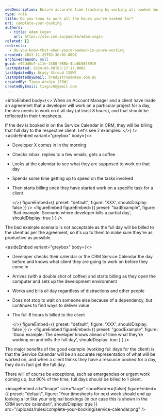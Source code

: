 ```yaml
---
seoDescription: Ensure accurate time tracking by working all booked hours and billing clients accordingly, allowing for a seamless representation of work completed.
type: rule
title: Do you know to work all the hours you're booked for?
uri: complete-your-booking
authors:
  - title: Adam Cogan
    url: https://ssw.com.au/people/adam-cogan
related: []
redirects:
  - do-you-know-that-when-youre-booked-in-youre-working
created: 2022-11-29T03:36:01.000Z
archivedreason: null
guid: e02dd6b7-c11e-4300-988b-4ba0b50f8919
lastUpdated: 2024-06-08T03:27:17.000Z
lastUpdatedBy: Brady Stroud [SSW]
lastUpdatedByEmail: bradystroud@ssw.com.au
createdBy: Tiago Araújo [SSW]
createdByEmail: tiagov8@gmail.com
---
```


<introEmbed
  body={<>
When an Account Manager and a client have made an agreement that a developer will work on a particular project for a day, the dev needs to work on it all day (at least 8 hours), and that should be reflected in their timesheets.

If the dev is booked in on the Service Calendar in CRM, they will be billing that full day to the respective client. Let's see 2 examples:
  </>}
/>
<asideEmbed
  variant="greybox"
  body={<>
    
- Developer X comes in in the morning
- Checks inbox, replies to a few emails, gets a coffee
- Looks at the calendar to see what they are supposed to work on that day
- Spends some time getting up to speed on the tasks involved
- Then starts billing once they have started work on a specific task for a client

  </>}
  figureEmbed={{
    preset: "default",
    figure: 'XXX',
    shouldDisplay: false
  }}
/>
<figureEmbed figureEmbed={{
  preset: "badExample",
  figure: 'Bad example: Scenario where developer bills a partial day',
  shouldDisplay: true
} } />


The bad example scenario is not acceptable as the full day will be billed to the client as per the agreement, so it's up to them to make sure they're as productive as possible.

<asideEmbed
  variant="greybox"
  body={<>
    
- Developer checks their calendar or the CRM Service Calendar the day before and knows what client they are going to work on before they come in
- Arrives (with a double shot of coffee) and starts billing as they open the computer and sets up the development environment
- Works and bills all day regardless of distractions and other people
- Does not stop to wait on someone else because of a dependency, but continues to find ways to deliver value
- The full 8 hours is billed to the client

  </>}
  figureEmbed={{
    preset: "default",
    figure: 'XXX',
    shouldDisplay: false
  }}
/>
<figureEmbed figureEmbed={{
  preset: "goodExample",
  figure: 'Good example: The developer knows ahead of time what they\'re working on and bills the full day',
  shouldDisplay: true
} } />


The major benefits of the good example (working full days for the client) is that the Service Calendar will be an accurate representation of what will be worked on, and when a client thinks they have a resource booked for a day, they do in fact get the full day.

There will of course be exceptions, such as emergencies or urgent work coming up, but 90% of the time, full days should be billed to 1 client.


<imageEmbed
  alt="Image"
  size="large"
  showBorder={false}
  figureEmbed={{
    preset: "default",
    figure: 'Your timesheets for next week should end up looking a lot like your original bookings (in our case this is shown in the CRM service calendar)',
    shouldDisplay: true
  }}
  src="/uploads/rules/complete-your-booking/service-calendar.png"
/>
